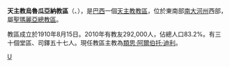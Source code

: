 {{Infobox Roman Catholic diocese
|name=烏魯瓜亞納
|jurisdiction=教區
|latin = Dioecesis Uruguaianensis
|image =
|caption =
|location = [[巴西|巴西]]
|territory = [[南大河州|南大河州]]西部
|population = 292,000
|rite = [[罗马礼|罗马礼]]
|patron = 
|province = 聖瑪麗亞
|established = 1910年
|cathedral =  [[聖亞納主教座堂_(烏魯瓜亞納)|聖亞納座堂]] 
|co-cathedral =
|leadership = 主教
|website =
|patriarch= 
|metropolitan = 
|ordinary = 類思·阿爾伯托·迪利
|coadjutor archbishop =
|coadjutor bishop =
|auxiliary =
|emeritus =
}}
'''天主教烏魯瓜亞納教區'''（{{lang-la|Dioecesis Uruguaianensis}}、{{lang-pt|Diocese de Uruguaiana}}），是[[巴西|巴西]]一個[[天主教|天主教]][[教區|教區]]，位於東南部[[南大河州|南大河州]]西部，屬[[天主教聖瑪麗亞總教區|聖瑪麗亞總教區]]。

教區成立於1910年8月15日。2010年有教友292,000人，佔總人口83.2%。有三十個堂區、司鐸五十七人。現任教區主教為[[類思·阿爾伯托·迪利|類思·阿爾伯托·迪利]]。

[[Category:巴西天主教教區|U]]
